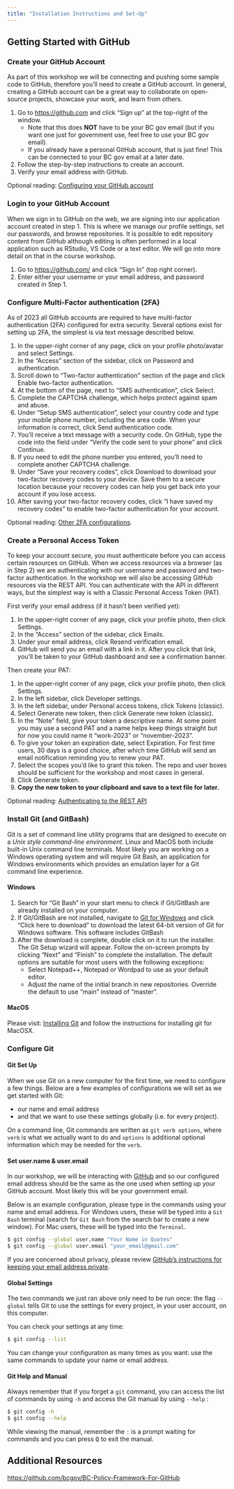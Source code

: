 ```yaml
---
title: "Installation Instructions and Set-Up"
---
```


## Getting Started with GitHub

### Create your GitHub Account

As part of this workshop we will be connecting and pushing some sample code to GitHub, therefore you'll need to create a GitHub account. In general, creating a GitHub account can be a great way to collaborate on open-source projects, showcase your work, and learn from others.

1.  Go to <https://github.com> and click "Sign up" at the top-right of the window.
    -   Note that this does **NOT** have to be your BC gov email (but if you want one just for government use, feel free to use your BC gov email).
    -   If you already have a personal GitHub account, that is just fine! This can be connected to your BC gov email at a later date.
2.  Follow the step-by-step instructions to create an account.
3.  Verify your email address with GitHub.

Optional reading: [Configuring your GitHub account](https://docs.github.com/en/get-started/onboarding/getting-started-with-your-github-account#part-1-configuring-your-github-account)

### Login to your GitHub Account

When we sign in to GitHub on the web, we are signing into our application account created in step 1. This is where we manage our profile settings, set our passwords, and browse repositories. It is possible to edit repository content from GitHub although editing is often performed in a local application such as RStudio, VS Code or a text editor. We will go into more detail on that in the course workshop.

1.  Go to [https://github.com/](https://github.com) and click "Sign In" (top right corner).\
2.  Enter either your username or your email address, and password created in Step 1.

### Configure Multi-Factor authentication (2FA)

As of 2023 all GitHub accounts are required to have multi-factor authentication (2FA) configured for extra security. Several options exist for setting up 2FA, the simplest is via text message described below.

1.  In the upper-right corner of any page, click on your profile photo/avatar and select Settings.
2.  In the "Access" section of the sidebar, click on Password and authentication.
3.  Scroll down to "Two-factor authentication" section of the page and click Enable two-factor authentication.
4.  At the bottom of the page, next to "SMS authentication", click Select.
5.  Complete the CAPTCHA challenge, which helps protect against spam and abuse.
6.  Under "Setup SMS authentication", select your country code and type your mobile phone number, including the area code. When your information is correct, click Send authentication code.
7.  You'll receive a text message with a security code. On GitHub, type the code into the field under "Verify the code sent to your phone" and click Continue.
8.  If you need to edit the phone number you entered, you'll need to complete another CAPTCHA challenge.
9.  Under "Save your recovery codes", click Download to download your two-factor recovery codes to your device. Save them to a secure location because your recovery codes can help you get back into your account if you lose access.
10. After saving your two-factor recovery codes, click "I have saved my recovery codes" to enable two-factor authentication for your account.

Optional reading: [Other 2FA configurations](https://docs.github.com/en/authentication/securing-your-account-with-two-factor-authentication-2fa/configuring-two-factor-authentication).

### Create a Personal Access Token

To keep your account secure, you must authenticate before you can access certain resources on GitHub. When we access resources via a browser (as in Step 2) we are authenticating with our username and password and two-factor authentication. In the workshop we will also be accessing GitHub resources via the REST API. You can authenticate with the API in different ways, but the simplest way is with a Classic Personal Access Token (PAT).

First verify your email address (if it hasn't been verified yet):

1.  In the upper-right corner of any page, click your profile photo, then click Settings.
2.  In the "Access" section of the sidebar, click Emails.
3.  Under your email address, click Resend verification email.
4.  GitHub will send you an email with a link in it. After you click that link, you'll be taken to your GitHub dashboard and see a confirmation banner.

Then create your PAT:

1.  In the upper-right corner of any page, click your profile photo, then click Settings.
2.  In the left sidebar, click Developer settings.
3.  In the left sidebar, under Personal access tokens, click Tokens (classic).
4.  Select Generate new token, then click Generate new token (classic).
5.  In the "Note" field, give your token a descriptive name. At some point you may use a second PAT and a name helps keep things straight but for now you could name it "work-2023" or "november-2023".
6.  To give your token an expiration date, select Expiration. For first time users, 30 days is a good choice, after which time GitHub will send an email notification reminding you to renew your PAT.
7.  Select the scopes you'd like to grant this token. The repo and user boxes should be sufficient for the workshop and most cases in general.
8.  Click Generate token.
9.  **Copy the new token to your clipboard and save to a text file for later.**

Optional reading: [Authenticating to the REST API](https://docs.github.com/en/rest/overview/authenticating-to-the-rest-api?apiVersion=2022-11-28)

### Install Git (and GitBash) {.tabset}

Git is a set of command line utility programs that are designed to execute on a *Unix style command-line environment*. Linux and MacOS both include built-in Unix command line terminals. Most likely you are working on a Windows operating system and will require Git Bash, an application for Windows environments which provides an emulation layer for a Git command line experience.

#### Windows

1.  Search for "Git Bash" in your start menu to check if Git/GitBash are already installed on your computer.
2.  If Git/GitBash are not installed, navigate to [Git for Windows](https://git-scm.com/download/win) and click "Click here to download" to download the latest 64-bit version of Git for Windows software. This software includes GitBash
3.  After the download is complete, double click on it to run the installer. The Git Setup wizard will appear. Follow the on-screen prompts by clicking "Next" and "Finish" to complete the installation.  The default options are suitable for most users with the following exceptions:
    - Select Notepad++, Notepad or Wordpad to use as your default editor.
    - Adjust the name of the initial branch in new repositories.  Override the default to use “main” instead of “master”.  


#### MacOS

Please visit: [Installing Git](https://www.atlassian.com/git/tutorials/install-git) and follow the instructions for installing git for MacOSX.

### Configure Git

#### Git Set Up

When we use Git on a new computer for the first time, we need to configure a few things. Below are a few examples of configurations we will set as we get started with Git:

-   our name and email address
-   and that we want to use these settings globally (i.e. for every project).

On a command line, Git commands are written as `git verb options`, where `verb` is what we actually want to do and `options` is additional optional information which may be needed for the `verb`.

#### Set user.name & user.email

In our workshop, we will be interacting with [GitHub](https://github.com/) and so our configured email address should be the same as the one used when setting up your GitHub account. Most likely this will be your government email.

Below is an example configuration, please type in the commands using your name and email address. For Windows users, these will be typed into a `Git Bash` terminal (search for `Git Bash` from the search bar to create a new window). For Mac users, these will be typed into the `Terminal`.

``` bash
$ git config --global user.name "Your Name in Quotes"
$ git config --global user.email "your_email@gmail.com"
```

If you are concerned about privacy, please review [GitHub's instructions for keeping your email address private](https://help.github.com/articles/keeping-your-email-address-private/).

#### Global Settings

The two commands we just ran above only need to be run once: the flag `--global` tells Git to use the settings for every project, in your user account, on this computer.

You can check your settings at any time:

``` bash
$ git config --list
```

You can change your configuration as many times as you want: use the same commands to update your name or email address.

#### Git Help and Manual

Always remember that if you forget a `git` command, you can access the list of commands by using `-h` and access the Git manual by using `--help` :

``` bash
$ git config -h
$ git config --help
```

While viewing the manual, remember the `:` is a prompt waiting for commands and you can press <kbd>Q</kbd> to exit the manual.

## Additional Resources

<https://github.com/bcgov/BC-Policy-Framework-For-GitHub>

